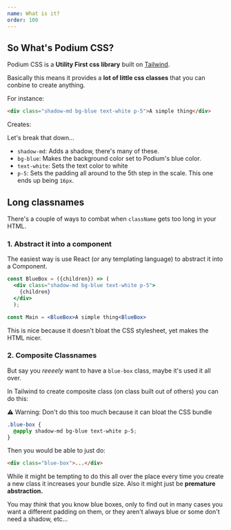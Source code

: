 ```yaml
---
name: What is it?
order: 100
---
```


## So What's Podium CSS?

Podium CSS is a **Utility First css library** built on [Tailwind](https://tailwindcss.com).

Basically this means it provides a **lot of little css classes** that you can conbine to create anything.

For instance:

```html
<div class="shadow-md bg-blue text-white p-5">A simple thing</div>
```

Creates:

Let's break that down...

- `shadow-md`: Adds a shadow, there's many of these.
- `bg-blue`: Makes the background color set to Podium's blue color.
- `text-white`: Sets the text color to white
- `p-5`: Sets the padding all around to the 5th step in the scale. This one ends up being `16px`.

## Long classnames

There's a couple of ways to combat when `className` gets too long in your HTML.

### 1. Abstract it into a component

The easiest way is use React (or any templating language) to abstract it into a Component.


```jsx
const BlueBox = ({children}) => (
  <div class="shadow-md bg-blue text-white p-5">
    {children}
  </div>
  );

const Main = <BlueBox>A simple thing<BlueBox>
```

This is nice because it doesn't bloat the CSS stylesheet, yet makes the HTML nicer.

### 2. Composite Classnames

But say you _reeeely_ want to have a `blue-box` class, maybe it's used it all over.

In Tailwind to create composite class (on class built out of others) you can do this:

<span class="bg-mystic text-red py-3 px-4 rounded text-white my-5 text-center">
  ⚠️ Warning: Don't do this too much because it can bloat the CSS bundle
</span>

```css
.blue-box {
  @apply shadow-md bg-blue text-white p-5;
}
```

Then you would be able to just do:

```html
<div class="blue-box">...</div>
```

While it might be tempting to do this all over the place
every time you create a new class it increases your bundle size.
Also it might just be **premature abstraction.**

You may _think_ that you know blue boxes, only to find out in many cases
you want a different padding on them, or they aren't always blue
or some don't need a shadow, etc...
